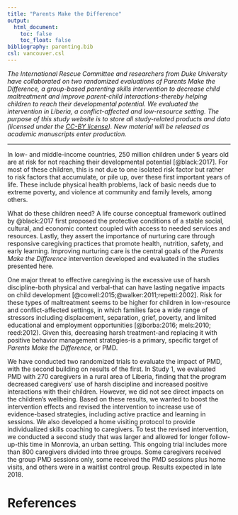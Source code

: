 ```yaml
---
title: "Parents Make the Difference"
output:
  html_document:
    toc: false
    toc_float: false
bibliography: parenting.bib
csl: vancouver.csl
---
```


*The International Rescue Committee and researchers from Duke University have collaborated on two randomized evaluations of Parents Make the Difference, a group-based parenting skills intervention to decrease child maltreatment and improve parent-child interactions-thereby helping children to reach their developmental potential. We evaluated the intervention in Liberia, a conflict-affected and low-resource setting. The purpose of this study website is to store all study-related products and data (licensed under the [CC-BY license](https://creativecommons.org/licenses/by/4.0/)). New material will be released as academic manuscripts enter production.*

* * * 

In low- and middle-income countries, 250 million children under 5 years old are at risk for not reaching their developmental potential [@black:2017]. For most of these children, this is not due to one isolated risk factor but rather to risk factors that accumulate, or pile up, over these first important years of life. These include physical health problems, lack of basic needs due to extreme poverty, and violence at community and family levels, among  others. 

What do these children need? A life course conceptual framework outlined by @black:2017 first proposed the protective conditions of a stable social, cultural, and economic context coupled with access to needed services and resources. Lastly, they assert the importance of nurturing care through responsive caregiving practices that promote health, nutrition, safety, and early learning. Improving nurturing care is the central goals of the *Parents Make the Difference* intervention developed and evaluated in the studies presented here. 

One major threat to effective caregiving is the excessive use of harsh discipline-both physical and verbal-that can have lasting negative impacts on child development [@cowell:2015;@walker:2011;repetti:2002]. Risk for these types of maltreatment seems to be higher for children in low-resource and conflict-affected settings, in which families face a wide range of stressors including displacement, separation, grief, poverty, and limited educational and employment opportunities [@borba:2016; mels:2010; reed:2012). Given this, decreasing harsh treatment-and replacing it with positive behavior management strategies-is a primary, specific target of *Parents Make the Difference*, or PMD. 

We have conducted two randomized trials to evaluate the impact of PMD, with the second building on results of the first. In Study 1, we evaluated PMD with 270 caregivers in a rural area of Liberia, finding that the program decreased caregivers' use of harsh discipline and increased positive interactions with their children. However, we did not see direct impacts on the children's wellbeing. Based on these results, we wanted to boost the intervention effects and revised the intervention to increase use of evidence-based strategies, including active practice and learning in sessions. We also developed a home visiting protocol to provide individualized skills coaching to caregivers. To test the revised intervention, we conducted a second study that was larger and allowed for longer follow-up-this time in Monrovia, an urban setting. This ongoing trial includes more than 800 caregivers divided into three groups. Some caregivers received the group PMD sessions only, some received the PMD sessions plus home visits, and others were in a waitlist control group. Results expected in late 2018.

# References